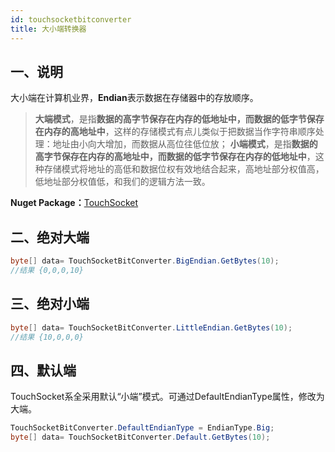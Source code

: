 ```yaml
---
id: touchsocketbitconverter
title: 大小端转换器
---
```


## 一、说明
大小端在计算机业界，**Endian**表示数据在存储器中的存放顺序。
> **大端模式**，是指**数据的高字节保存在内存的低地址中，而数据的低字节保存在内存的高地址中**，这样的存储模式有点儿类似于把数据当作字符串顺序处理：地址由小向大增加，而数据从高位往低位放；
> **小端模式**，是指**数据的高字节保存在内存的高地址中，而数据的低字节保存在内存的低地址中**，这种存储模式将地址的高低和数据位权有效地结合起来，高地址部分权值高，低地址部分权值低，和我们的逻辑方法一致。

**Nuget Package：**[TouchSocket](https://www.nuget.org/packages/TouchSocket/)
## 二、绝对大端
```csharp
byte[] data= TouchSocketBitConverter.BigEndian.GetBytes(10);
//结果 {0,0,0,10}
```
## 三、绝对小端
```csharp
byte[] data= TouchSocketBitConverter.LittleEndian.GetBytes(10);
//结果 {10,0,0,0}
```
## 四、默认端
TouchSocket系全采用默认“小端”模式。可通过DefaultEndianType属性，修改为大端。
```csharp
TouchSocketBitConverter.DefaultEndianType = EndianType.Big;
byte[] data= TouchSocketBitConverter.Default.GetBytes(10);
```

